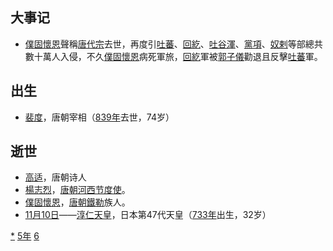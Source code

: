 {{yearTOC|765|唐'''[[永泰_(唐代宗)|永泰]]元年'''（西域不知唐朝已改元，继续使用'''[[广德_(唐朝)|广德]]'''三年）；南诏'''[[赞普钟|赞普钟]]十四年'''；日本'''[[天平宝字|天平宝字]]九年'''，'''[[天平神護|天平神護]]元年'''；渤海国'''[[大興_(大欽茂)|大興]]二十八年'''}}

== 大事记 ==
*[[僕固懷恩|僕固懷恩]]聲稱[[唐代宗|唐代宗]]去世，再度引[[吐蕃|吐蕃]]、[[回紇|回紇]]、[[吐谷渾|吐谷渾]]、[[黨項|黨項]]、[[奴剌|奴剌]]等部總共數十萬人入侵，不久[[僕固懷恩|僕固懷恩]]病死軍旅，[[回紇|回紇]]軍被[[郭子儀|郭子儀]]勸退且反擊[[吐蕃|吐蕃]]軍。

== 出生 ==
* [[裴度|裴度]]，唐朝宰相（[[839年|839年]]去世，74岁）

== 逝世 ==
{{Wikisource year mention}}
*[[高适|高适]]，唐朝诗人
*[[杨志烈_(唐朝)|楊志烈]]，[[唐朝|唐朝]][[河西节度使|河西节度使]]。
*[[僕固懷恩|僕固懷恩]]，[[唐朝|唐朝]][[鐵勒|鐵勒]]族人。 
*[[11月10日|11月10日]]——[[淳仁天皇|淳仁天皇]]，日本第47代天皇（[[733年|733年]]出生，32岁）

[[Category:765年|*]]
[[Category:760年代|5年]]
[[Category:8世纪各年|6]]